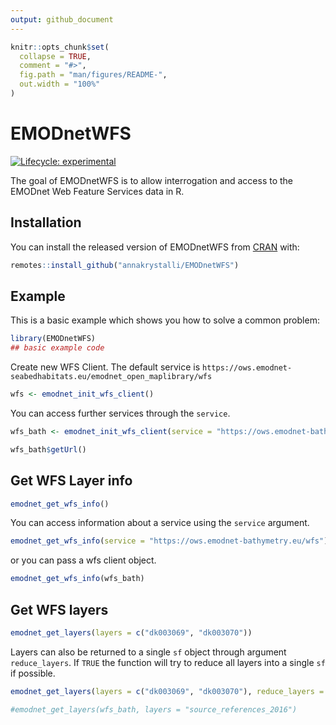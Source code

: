 ```yaml
---
output: github_document
---
```


<!-- README.md is generated from README.Rmd. Please edit that file -->

```r
knitr::opts_chunk$set(
  collapse = TRUE,
  comment = "#>",
  fig.path = "man/figures/README-",
  out.width = "100%"
)
```

# EMODnetWFS

<!-- badges: start -->
[![Lifecycle: experimental](https://img.shields.io/badge/lifecycle-experimental-orange.svg)](https://www.tidyverse.org/lifecycle/#experimental)
<!-- badges: end -->

The goal of EMODnetWFS is to allow interrogation and access to the EMODnet Web Feature Services data in R.

## Installation

You can install the released version of EMODnetWFS from [CRAN](https://CRAN.R-project.org) with:

``` r
remotes::install_github("annakrystalli/EMODnetWFS")
```

## Example

This is a basic example which shows you how to solve a common problem:

```r
library(EMODnetWFS)
## basic example code
```

Create new WFS Client. The default service is `https://ows.emodnet-seabedhabitats.eu/emodnet_open_maplibrary/wfs`

```r
wfs <- emodnet_init_wfs_client()

```

You can access further services through the `service`. 

```r

wfs_bath <- emodnet_init_wfs_client(service = "https://ows.emodnet-bathymetry.eu/wfs")

wfs_bath$getUrl()
```

## Get WFS Layer info

```r
emodnet_get_wfs_info()
```

You can access information about a service using the `service` argument.

```r
emodnet_get_wfs_info(service = "https://ows.emodnet-bathymetry.eu/wfs")
```

or you can pass a wfs client object.

```r
emodnet_get_wfs_info(wfs_bath)
```

## Get WFS layers

```r
emodnet_get_layers(layers = c("dk003069", "dk003070"))

```

Layers can also be returned to a single `sf` object through argument `reduce_layers`. If `TRUE` the function will try to reduce all layers into a single `sf` if possible.
```r

emodnet_get_layers(layers = c("dk003069", "dk003070"), reduce_layers = TRUE)
```

```r
#emodnet_get_layers(wfs_bath, layers = "source_references_2016")
```

